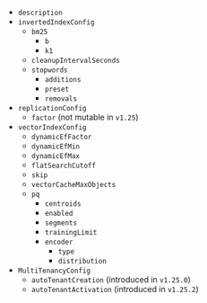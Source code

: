 - `description`
- `invertedIndexConfig`
  - `bm25`
    - `b`
    - `k1`
  - `cleanupIntervalSeconds`
  - `stopwords`
    - `additions`
    - `preset`
    - `removals`
- `replicationConfig`
  - `factor`  (not mutable in `v1.25`)
- `vectorIndexConfig`
  - `dynamicEfFactor`
  - `dynamicEfMin`
  - `dynamicEfMax`
  - `flatSearchCutoff`
  - `skip`
  - `vectorCacheMaxObjects`
  - `pq`
    - `centroids`
    - `enabled`
    - `segments`
    - `trainingLimit`
    - `encoder`
      - `type`
      - `distribution`
- `MultiTenancyConfig`
  - `autoTenantCreation`  (introduced in `v1.25.0`)
  - `autoTenantActivation`  (introduced in `v1.25.2`)
